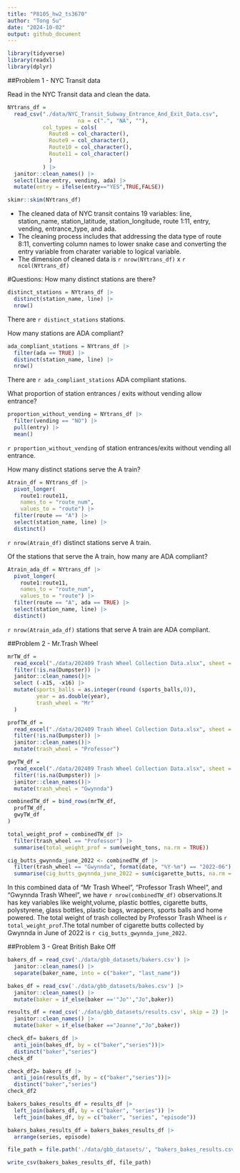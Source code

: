 ```yaml
---
title: "P8105_hw2_ts3670"
author: "Tong Su"
date: "2024-10-02"
output: github_document
---
```

```r
library(tidyverse)
library(readxl)
library(dplyr)
```

##Problem 1 - NYC Transit data

Read in the NYC Transit data and clean the data.

```r
NYtrans_df = 
  read_csv("./data/NYC_Transit_Subway_Entrance_And_Exit_Data.csv",
                      na = c(".", "NA", ""),
           col_types = cols(
             Route8 = col_character(),
             Route9 = col_character(),
             Route10 = col_character(),
             Route11 = col_character()
             )
           ) |>
  janitor::clean_names() |>
  select(line:entry, vending, ada) |>
  mutate(entry = ifelse(entry=="YES",TRUE,FALSE))
```

```r
skimr::skim(NYtrans_df)
```

- The cleaned data of NYC transit contains 19 variables: line, station_name, station_latitude, station_longitude, route 1:11, entry, vending, entrance_type, and ada. 
- The cleaning process includes that addressing the data type of route 8:11, converting column names to lower snake case and converting the entry variable from charater variable to logical variable. 
- The dimension of cleaned data is `r nrow(NYtrans_df)` x `r ncol(NYtrans_df)` 

#Questions:
How many distinct stations are there?
```r
distinct_stations = NYtrans_df |>
  distinct(station_name, line) |>
  nrow()
```
There are `r distinct_stations` stations.

How many stations are ADA compliant?
```r
ada_compliant_stations = NYtrans_df |>
  filter(ada == TRUE) |>
  distinct(station_name, line) |>
  nrow()
```
There are `r ada_compliant_stations` ADA compliant stations.

What proportion of station entrances / exits without vending allow entrance?
```r
proportion_without_vending = NYtrans_df |> 
  filter(vending == "NO") |> 
  pull(entry) |> 
  mean()
```
`r proportion_without_vending` of station entrances/exits without vending all entrance.

How many distinct stations serve the A train?
```r
Atrain_df = NYtrans_df |> 
  pivot_longer(
    route1:route11,
    names_to = "route_num",
    values_to = "route") |> 
  filter(route == "A") |> 
  select(station_name, line) |> 
  distinct()
```
`r nrow(Atrain_df)` distinct stations serve A train.

Of the stations that serve the A train, how many are ADA compliant?
```r
Atrain_ada_df = NYtrans_df |> 
  pivot_longer(
    route1:route11,
    names_to = "route_num",
    values_to = "route") |> 
  filter(route == "A", ada == TRUE) |> 
  select(station_name, line) |> 
  distinct()
```
`r nrow(Atrain_ada_df)` stations that serve A train are ADA compliant.

##Problem 2 - Mr.Trash Wheel
```r
mrTW_df = 
  read_excel("./data/202409 Trash Wheel Collection Data.xlsx", sheet = "Mr. Trash Wheel",skip = 1)|>
  filter(!is.na(Dumpster)) |>
  janitor::clean_names()|> 
  select (-x15, -x16) |>
  mutate(sports_balls = as.integer(round (sports_balls,0)),
         year = as.double(year),
         trash_wheel = "Mr"
  )
```

```r
profTW_df =
  read_excel("./data/202409 Trash Wheel Collection Data.xlsx", sheet = "Professor Trash Wheel", skip = 1) |>
  filter(!is.na(Dumpster)) |>
  janitor::clean_names()|> 
  mutate(trash_wheel = "Professor")
```

```r
gwyTW_df =
  read_excel("./data/202409 Trash Wheel Collection Data.xlsx", sheet = "Gwynnda Trash Wheel", skip = 1) |>
  filter(!is.na(Dumpster)) |>
  janitor::clean_names()|> 
  mutate(trash_wheel = "Gwynnda")
```

```r
combinedTW_df = bind_rows(mrTW_df,
  profTW_df,
  gwyTW_df
)
```

```r
total_weight_prof = combinedTW_df |>
  filter(trash_wheel == "Professor") |>
  summarise(total_weight_prof = sum(weight_tons, na.rm = TRUE))
```

```r
cig_butts_gwynnda_june_2022 <- combinedTW_df |>
  filter(trash_wheel == "Gwynnda", format(date, "%Y-%m") == "2022-06") |>
  summarise(cig_butts_gwynnda_june_2022 = sum(cigarette_butts, na.rm = TRUE))
```

In this combined data of "Mr Trash Wheel", "Professor Trash Wheel", and "Gwynnda Trash Wheel", we have `r nrow(combinedTW_df)` observations.It has key variables like weight,volume, plastic bottles, cigarette butts, polystyrene, glass bottles, plastic bags, wrappers, sports balls and home powered. The total weight of trash collected by Professor Trash Wheel is `r total_weight_prof`.The total number of cigarette butts collected by Gwynnda in June of 2022 is `r cig_butts_gwynnda_june_2022`.

##Problem 3 -  Great British Bake Off
```r
bakers_df = read_csv('./data/gbb_datasets/bakers.csv') |>
  janitor::clean_names() |>
  separate(baker_name, into = c("baker", "last_name")) 
```

```r
bakes_df = read_csv('./data/gbb_datasets/bakes.csv') |>
  janitor::clean_names() |>
  mutate(baker = if_else(baker =='"Jo"',"Jo",baker))
```

```r
results_df = read_csv('./data/gbb_datasets/results.csv', skip = 2) |>
  janitor::clean_names() |>
  mutate(baker = if_else(baker =="Joanne","Jo",baker))
```

```r
check_df= bakers_df |>
  anti_join(bakes_df, by = c("baker","series"))|>
  distinct("baker","series")
check_df
```

```r
check_df2= bakers_df |>
  anti_join(results_df, by = c("baker","series"))|>
  distinct("baker","series")
check_df2
```

```r
bakers_bakes_results_df = results_df |>
  left_join(bakers_df, by = c("baker", "series")) |>
  left_join(bakes_df, by = c("baker", "series", "episode")) 

bakers_bakes_results_df = bakers_bakes_results_df |>
  arrange(series, episode)
```

```r
file_path = file.path('./data/gbb_datasets/', "bakers_bakes_results.csv")

write_csv(bakers_bakes_results_df, file_path)
```












